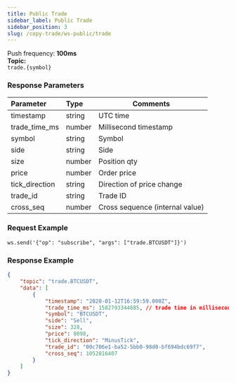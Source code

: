```yaml
---
title: Public Trade
sidebar_label: Public Trade
sidebar_position: 3
slug: /copy-trade/ws-public/trade
---
```



Push frequency: **100ms**<br/>
**Topic:**<br/>
`trade.{symbol}`

### Response Parameters
| Parameter | Type | Comments|
|:----- |:-----|----- |
|timestamp |string |UTC time  |
|trade_time_ms |number |Millisecond timestamp |
|symbol|string |Symbol    |
|side |string |Side |
|size |number |Position qty |
|price |number |Order price |
|tick_direction |string |Direction of price change |
|trade_id |string |Trade ID  |
|cross_seq |number |Cross sequence (internal value) |

### Request Example

```http
ws.send('{"op": "subscribe", "args": ["trade.BTCUSDT"]}')
```

### Response Example

```json
{
    "topic": "trade.BTCUSDT",
    "data": [
        {
            "timestamp": "2020-01-12T16:59:59.000Z",
            "trade_time_ms": 1582793344685, // trade time in millisecond
            "symbol": "BTCUSDT",
            "side": "Sell",
            "size": 328,
            "price": 8098,
            "tick_direction": "MinusTick",
            "trade_id": "00c706e1-ba52-5bb0-98d0-bf694bdc69f7",
            "cross_seq": 1052816407
        }
    ]
}
```
